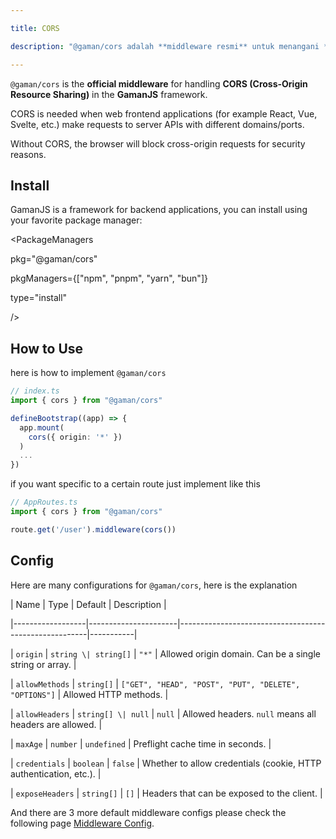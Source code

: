 ```yaml
---

title: CORS

description: "@gaman/cors adalah **middleware resmi** untuk menangani **CORS (Cross-Origin Resource Sharing)** di framework **GamanJS**. CORS dibutuhkan ketika aplikasi web frontend (misalnya React, Vue, Svelte, dsb) melakukan request ke server API yang domain/port-nya berbeda."

---
```


`@gaman/cors` is the **official middleware** for handling **CORS (Cross-Origin Resource Sharing)** in the **GamanJS** framework.

CORS is needed when web frontend applications (for example React, Vue, Svelte, etc.) make requests to server APIs with different domains/ports.

Without CORS, the browser will block cross-origin requests for security reasons.

## Install


GamanJS is a framework for backend applications, you can install using your favorite package manager:

<PackageManagers

  pkg="@gaman/cors"

  pkgManagers={["npm", "pnpm", "yarn", "bun"]}

  type="install"

 />

## How to Use

here is how to implement `@gaman/cors`

 ```ts
 // index.ts
 import { cors } from "@gaman/cors"

 defineBootstrap((app) => {
   app.mount(
     cors({ origin: '*' })
   )
   ...
 })
 ```

if you want specific to a certain route just implement like this

 ```ts
 // AppRoutes.ts
 import { cors } from "@gaman/cors"

 route.get('/user').middleware(cors())
 ```

## Config

Here are many configurations for `@gaman/cors`, here is the explanation

| Name             | Type                 | Default                                               | Description |

|------------------|----------------------|-------------------------------------------------------|-----------|

| `origin`         | `string \| string[]` | `"*"`                                                 | Allowed origin domain. Can be a single string or array. |

| `allowMethods`   | `string[]`           | `["GET", "HEAD", "POST", "PUT", "DELETE", "OPTIONS"]` | Allowed HTTP methods. |

| `allowHeaders`   | `string[] \| null`   | `null`                                                | Allowed headers. `null` means all headers are allowed. |

| `maxAge`         | `number`             | `undefined`                                           | Preflight cache time in seconds. |

| `credentials`    | `boolean`            | `false`                                               | Whether to allow credentials (cookie, HTTP authentication, etc.). |

| `exposeHeaders`  | `string[]`           | `[]`                                                  | Headers that can be exposed to the client. |

And there are 3 more default middleware configs please check the following page [Middleware Config](/docs/overview/middlewares/#middleware-config).